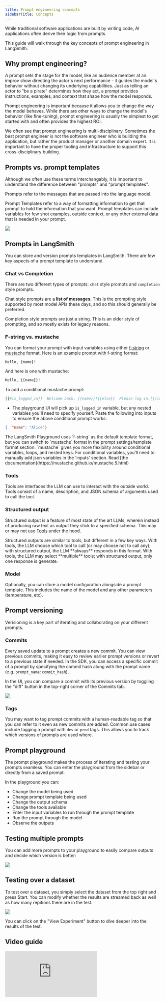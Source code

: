 ```yaml
---
title: Prompt engineering concepts
sidebarTitle: Concepts
---
```



While traditional software applications are built by writing code, AI applications often derive their logic from prompts.

This guide will walk through the key concepts of prompt engineering in LangSmith.

## Why prompt engineering?

A prompt sets the stage for the model, like an audience member at an improv show directing the actor's next performance - it guides the model's behavior without changing its underlying capabilities. Just as telling an actor to "be a pirate" determines how they act, a prompt provides instructions, examples, and context that shape how the model responds.

Prompt engineering is important because it allows you to change the way the model behaves. While there are other ways to change the model's behavior (like fine-tuning), prompt engineering is usually the simplest to get started with and often provides the highest ROI.

We often see that prompt engineering is multi-disciplinary. Sometimes the best prompt engineer is not the software engineer who is building the application, but rather the product manager or another domain expert. It is important to have the proper tooling and infrastructure to support this cross-disciplinary building.

## Prompts vs. prompt templates

Although we often use these terms interchangably, it is important to understand the difference between "prompts" and "prompt templates".

Prompts refer to the messages that are passed into the language model.

Prompt Templates refer to a way of formatting information to get that prompt to hold the information that you want. Prompt templates can include variables for few shot examples, outside context, or any other external data that is needed in your prompt.

![](/langsmith/images/prompt-vs-prompt-template.png)

## Prompts in LangSmith

You can store and version prompts templates in LangSmith. There are few key aspects of a prompt template to understand.

### Chat vs Completion

There are two different types of prompts: `chat` style prompts and `completion` style prompts.

Chat style prompts are a **list of messages**. This is the prompting style supported by most model APIs these days, and so this should generally be preferred.

Completion style prompts are just a string. This is an older style of prompting, and so mostly exists for legacy reasons.

### F-string vs. mustache

You can format your prompt with input variables using either [f-string](https://realpython.com/python-f-strings/) or [mustache](https://mustache.github.io/mustache.5.html) format. Here is an example prompt with f-string format:

```python
Hello, {name}!
```

And here is one with mustache:

```python
Hello, {{name}}!
```

To add a conditional mustache prompt:

```python
{{#is_logged_in}}  Welcome back, {{name}}!{{else}}  Please log in.{{/is_logged_in}}
```

* The playground UI will pick up `is_logged_in` variable, but any nested variables you'll need to specify yourself. Paste the following into inputs to ensure the above conditional prompt works:

```json
{  "name": "Alice"}
```

<Check>
The LangSmith Playground uses `f-string` as the default template format, but you can switch to `mustache` format in the prompt settings/template format section. `mustache` gives you more flexibility around conditional variables, loops, and nested keys. For conditional variables, you'll need to manually add json variables in the 'inputs' section. Read [the documentation](https://mustache.github.io/mustache.5.html)
</Check>

### Tools

Tools are interfaces the LLM can use to interact with the outside world. Tools consist of a name, description, and JSON schema of arguments used to call the tool.

### Structured output

Structured output is a feature of most state of the art LLMs, wherein instead of producing raw text as output they stick to a specified schema. This may or may not use [Tools](#tools) under the hood.

<Check>
Structured outputs are similar to tools, but different in a few key ways. With tools, the LLM choose which tool to call (or may choose not to call any); with structured output, the LLM **always** responds in this format. With tools, the LLM may select **multiple** tools; with structured output, only one response is generate.
</Check>

### Model

Optionally, you can store a model configuration alongside a prompt template. This includes the name of the model and any other parameters (temperature, etc).

## Prompt versioning

Verisioning is a key part of iterating and collaborating on your different prompts.

### Commits

Every saved update to a prompt creates a new commit. You can view previous commits, making it easy to review earlier prompt versions or revert to a previous state if needed. In the SDK, you can access a specific commit of a prompt by specifying the commit hash along with the prompt name (e.g. `prompt_name:commit_hash`).

In the UI, you can compare a commit with its previous version by toggling the "diff" button in the top-right corner of the Commits tab.

![](/langsmith/images/commit-diff.png)

### Tags

You may want to tag prompt commits with a human-readable tag so that you can refer to it even as new commits are added. Common use cases include tagging a prompt with `dev` or `prod` tags. This allows you to track which versions of prompts are used where.

## Prompt playground

The prompt playground makes the process of iterating and testing your prompts seamless. You can enter the playground from the sidebar or directly from a saved prompt.

In the playground you can:

* Change the model being used
* Change prompt template being used
* Change the output schema
* Change the tools available
* Enter the input variables to run through the prompt template
* Run the prompt through the model
* Observe the outputs

## Testing multiple prompts

You can add more prompts to your playground to easily compare outputs and decide which version is better:

![](/langsmith/images/add-prompt-to-playground.gif)

## Testing over a dataset

To test over a dataset, you simply select the dataset from the top right and press Start. You can modify whether the results are streamed back as well as how many repitions there are in the test.

![](/langsmith/images/test-over-dataset-in-playground.gif)

You can click on the "View Experiment" button to dive deeper into the results of the test.

## Video guide
<iframe
  className="w-full aspect-video rounded-xl"
  src="https://www.youtube.com/embed/h4f6bIWGkog?si=IVJFfhldC7M3HL4G"
  title="YouTube video player"
  frameBorder="0"
  allow="accelerometer; autoplay; clipboard-write; encrypted-media; gyroscope; picture-in-picture"
  allowFullScreen
></iframe>
